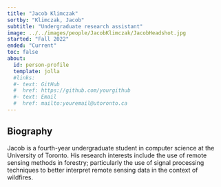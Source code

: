 ```yaml
---
title: "Jacob Klimczak"
sortby: "Klimczak, Jacob"
subtitle: "Undergraduate research assistant"
image: ../../images/people/JacobKlimczak/JacobHeadshot.jpg
started: "Fall 2022"
ended: "Current"
toc: false
about:
  id: person-profile
  template: jolla
  #links:
  #- text: GitHub
  #  href: https://github.com/yourgithub
  #- text: Email
  #  href: mailto:youremail@utoronto.ca
---
```


::: {#person-profile}
:::
## Biography

Jacob is a fourth-year undergraduate student in computer science at the University of Toronto. His research interests include the use of remote sensing methods in forestry; particularly the use of signal processing techniques to better interpret remote sensing data in the context of wildfires.